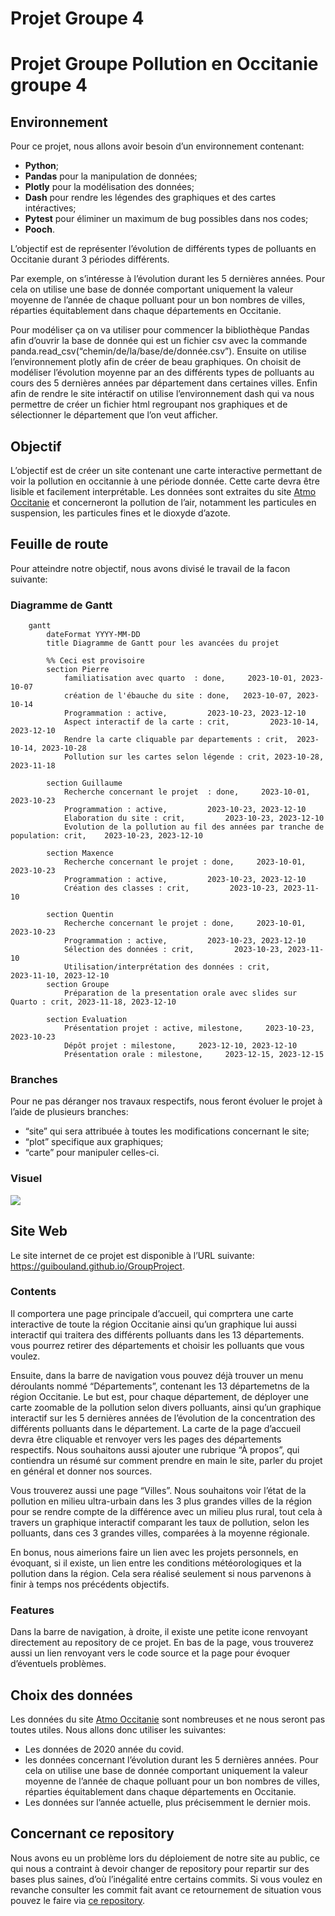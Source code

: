 # Projet Groupe 4
# Projet Groupe Pollution en Occitanie groupe 4
## Environnement
Pour ce projet, nous allons avoir besoin d'un environnement contenant:

* **Python**;
* **Pandas** pour la manipulation de données;
* **Plotly** pour la modélisation des données;
* **Dash** pour rendre les légendes des graphiques et des cartes intéractives;
* **Pytest** pour éliminer un maximum de bug possibles dans nos codes;
* **Pooch**.

L'objectif est de représenter l'évolution de différents types de polluants en Occitanie durant 3 périodes différents.

Par exemple, on s'intéresse à l'évolution durant les 5 dernières années. Pour cela on utilise une base de donnée comportant uniquement la valeur moyenne de l'année de chaque polluant pour un bon nombres de villes, réparties équitablement dans chaque départements en Occitanie. 

Pour modéliser ça on va utiliser pour commencer la bibliothèque Pandas afin d'ouvrir la base de donnée qui est un fichier csv avec la commande panda.read_csv("chemin/de/la/base/de/donnée.csv").
Ensuite on utilise l'environnement plotly afin de créer de beau graphiques. On choisit de modéliser l'évolution moyenne par an des différents types de polluants au cours des 5 dernières années par département dans certaines villes. 
Enfin afin de rendre le site intéractif on utilise l'environnement dash qui va nous permettre de créer un fichier html regroupant nos graphiques et de sélectionner le département que l'on veut afficher.

## Objectif
L'objectif est de créer un site contenant une carte interactive permettant de voir la pollution en occitannie à une période donnée. Cette carte devra être lisible et facilement interprétable.
Les données sont extraites du site [Atmo Occitanie](https://data-atmo-occitanie.opendata.arcgis.com/pages/liste-des-flux) et concerneront la pollution de l'air, notamment les particules en suspension, les particules fines et le dioxyde d'azote.

## Feuille de route
Pour atteindre notre objectif, nous avons divisé le travail de la facon suivante: 

### Diagramme de Gantt
```mermaid
    gantt
        dateFormat YYYY-MM-DD
        title Diagramme de Gantt pour les avancées du projet
        
        %% Ceci est provisoire
        section Pierre
            familiatisation avec quarto  : done,     2023-10-01, 2023-10-07
            création de l'ébauche du site : done,   2023-10-07, 2023-10-14
            Programmation : active,         2023-10-23, 2023-12-10
            Aspect interactif de la carte : crit,         2023-10-14, 2023-12-10
            Rendre la carte cliquable par departements : crit,  2023-10-14, 2023-10-28
            Pollution sur les cartes selon légende : crit, 2023-10-28, 2023-11-18
            
        section Guillaume
            Recherche concernant le projet  : done,     2023-10-01, 2023-10-23
            Programmation : active,         2023-10-23, 2023-12-10
            Elaboration du site : crit,         2023-10-23, 2023-12-10
            Evolution de la pollution au fil des années par tranche de population: crit,    2023-10-23, 2023-12-10
            
        section Maxence
            Recherche concernant le projet : done,     2023-10-01, 2023-10-23
            Programmation : active,         2023-10-23, 2023-12-10
            Création des classes : crit,         2023-10-23, 2023-11-10
            
        section Quentin
            Recherche concernant le projet : done,     2023-10-01, 2023-10-23
            Programmation : active,         2023-10-23, 2023-12-10
            Sélection des données : crit,         2023-10-23, 2023-11-10
            Utilisation/interprétation des données : crit,         2023-11-10, 2023-12-10
        section Groupe
            Préparation de la presentation orale avec slides sur Quarto : crit, 2023-11-18, 2023-12-10
        
        section Evaluation
            Présentation projet : active, milestone,     2023-10-23, 2023-10-23
            Dépôt projet : milestone,     2023-12-10, 2023-12-10
            Présentation orale : milestone,     2023-12-15, 2023-12-15

```
### Branches
Pour ne pas déranger nos travaux respectifs, nous feront évoluer le projet à l'aide de plusieurs branches:

* "site" qui sera attribuée à toutes les modifications concernant le site;
* "plot" specifique aux graphiques;
* "carte" pour manipuler celles-ci.

### Visuel
![](https://github.com/guibouland/GroupProject/tree/main/images/objectifSchema.png)

## Site Web
Le site internet de ce projet est disponible à l'URL suivante: [https://guibouland.github.io/GroupProject](https://guibouland.github.io/GroupProject/).

### Contents
Il comportera une page principale d'accueil, qui comprtera une carte interactive de toute la région Occitanie ainsi qu'un graphique lui aussi interactif qui traitera des différents polluants dans les 13 départements. vous pourrez retirer des départements et choisir les polluants que vous voulez.

Ensuite, dans la barre de navigation vous pouvez déjà trouver un menu déroulants nommé "Départements", contenant les 13 départemetns de la région Occitanie. Le but est, pour chaque département, de déployer une carte zoomable de la pollution selon divers polluants, ainsi qu'un graphique interactif sur les 5 dernières années de l'évolution de la concentration des différents polluants dans le département.
La carte de la page d'accueil devra être cliquable et renvoyer vers les pages des départements respectifs.
Nous souhaitons aussi ajouter une rubrique "À propos", qui contiendra un résumé sur comment prendre en main le site, parler du projet en général et donner nos sources.

Vous trouverez aussi une page "Villes". Nous souhaitons voir l'état de la pollution en milieu ultra-urbain dans les 3 plus grandes villes de la région pour se rendre compte de la différence avec un milieu plus rural, tout cela à travers un graphique interactif comparant les taux de pollution, selon les polluants, dans ces 3 grandes villes, comparées à la moyenne régionale.

En bonus, nous aimerions faire un lien avec les projets personnels, en évoquant, si il existe, un lien entre les conditions météorologiques et la pollution dans la région. Cela sera réalisé seulement si nous parvenons à finir à temps nos précédents objectifs.

### Features
Dans la barre de navigation, à droite, il existe une petite icone renvoyant directement au repository de ce projet. En bas de la page, vous trouverez aussi un lien renvoyant vers le code source et la page pour évoquer d'éventuels problèmes.


## Choix des données
Les données du site [Atmo Occitanie](https://data-atmo-occitanie.opendata.arcgis.com/pages/liste-des-flux) sont nombreuses et ne nous seront pas toutes utiles. Nous allons donc utiliser les suivantes:

* Les données de 2020 année du covid.
* les données concernant l'évolution durant les 5 dernières années. Pour cela on utilise une base de donnée comportant uniquement la valeur moyenne de l'année de chaque polluant pour un bon nombres de villes, réparties équitablement dans chaque départements en Occitanie. 
* Les données sur l'année actuelle, plus précisemment le dernier mois.

## Concernant ce repository
Nous avons eu un problème lors du déploiement de notre site au public, ce qui nous a contraint à devoir changer de repository pour repartir sur des bases plus saines, d'où l'inégalité entre certains commits. Si vous voulez en revanche consulter les commit fait avant ce retournement de situation vous pouvez le faire via [ce repository](https://github.com/guibouland/ProjetGroupe.git).


